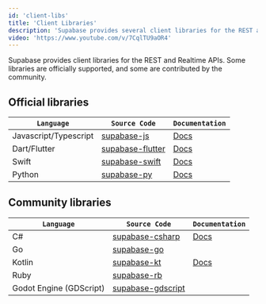 ```yaml
---
id: 'client-libs'
title: 'Client Libraries'
description: 'Supabase provides several client libraries for the REST and Realtime APIs.'
video: 'https://www.youtube.com/v/7CqlTU9aOR4'
---
```


Supabase provides client libraries for the REST and Realtime APIs. Some libraries are officially supported, and some are contributed by the community.

## Official libraries

| `Language`            | `Source Code`                                                                                        | `Documentation`                                                     |
| --------------------- | ---------------------------------------------------------------------------------------------------- | ------------------------------------------------------------------- |
| Javascript/Typescript | [supabase-js](https://github.com/supabase/supabase-js)                                               | [Docs](/docs/reference/javascript/introduction) |
| Dart/Flutter          | [supabase-flutter](https://github.com/supabase/supabase-flutter/tree/main/packages/supabase_flutter) | [Docs](/docs/reference/dart/introduction)       |
| Swift                 | [supabase-swift](https://github.com/supabase/supabase-swift)                                         | [Docs](/docs/reference/swift/introduction)      |
| Python                | [supabase-py](https://github.com/supabase/supabase-py)                                               | [Docs](/docs/reference/python/initializing)     |

## Community libraries

| `Language`              | `Source Code`                                                                    | `Documentation`                                                 |
| ----------------------- | -------------------------------------------------------------------------------- | --------------------------------------------------------------- |
| C#                      | [supabase-csharp](https://github.com/supabase-community/supabase-csharp)         | [Docs](/docs/reference/csharp/introduction) |
| Go                      | [supabase-go](https://github.com/supabase-community/supabase-go)                 |                                                                 |
| Kotlin                  | [supabase-kt](https://github.com/supabase-community/supabase-kt)                 | [Docs](/docs/reference/kotlin/introduction) |
| Ruby                    | [supabase-rb](https://github.com/supabase-community/supabase-rb)                 |                                                                 |
| Godot Engine (GDScript) | [supabase-gdscript](https://github.com/supabase-community/godot-engine.supabase) |                                                                 |
